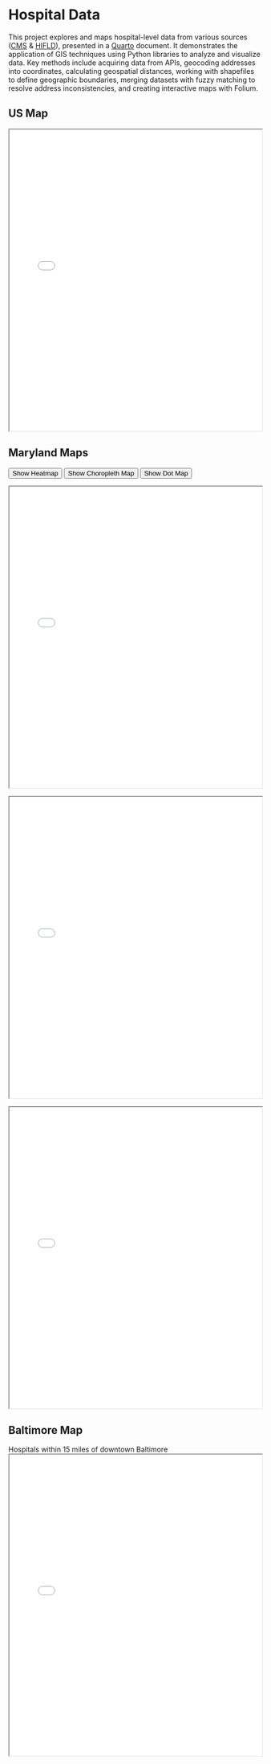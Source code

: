 # Hospital Data

This project explores and maps hospital-level data from various sources ([CMS](https://data.cms.gov) &
[HIFLD](https://hifld-geoplatform.hub.arcgis.com)), presented in a [Quarto](https://quarto.org) document.
It demonstrates the application of GIS techniques using Python libraries to analyze
and visualize data. Key methods include acquiring data from APIs, geocoding addresses into coordinates,
calculating geospatial distances, working with shapefiles to define geographic boundaries, merging datasets
with fuzzy matching to resolve address inconsistencies, and creating interactive maps with Folium.

## US Map
<iframe src="notebooks/outputs/us_heatmap.html" width="100%" height="600px"></iframe>


## Maryland Maps

<!-- Buttons positioned at the top for consistent navigation -->
<div class="button-container">
  <button onclick="showMap('heatmap')">Show Heatmap</button>
  <button onclick="showMap('choropleth')">Show Choropleth Map</button>
  <button onclick="showMap('dotmap')">Show Dot Map</button>
</div>


<div id="heatmap">
  <iframe src="notebooks/outputs/maryland_heatmap.html" width="100%" height="600px"></iframe>
</div>

<div id="choropleth" class="hidden">
  <iframe src="notebooks/outputs/maryland_choropleth.html" width="100%" height="600px"></iframe>
</div>


<div id="dotmap" class="hidden">
  <iframe src="notebooks/outputs/maryland_marker.html" width="100%" height="600px"></iframe>
</div>


<!-- Add the JavaScript to control map visibility -->
<script>
  function showMap(mapId) {
    // Hide all maps
    document.getElementById('heatmap').classList.add('hidden');
    document.getElementById('choropleth').classList.add('hidden');
    document.getElementById('dotmap').classList.add('hidden');

    // Show the selected map
    document.getElementById(mapId).classList.remove('hidden');
  }
</script>


## Baltimore Map
Hospitals within 15 miles of downtown Baltimore
<iframe src="notebooks/outputs/baltimore.html" width="100%" height="600px"></iframe>